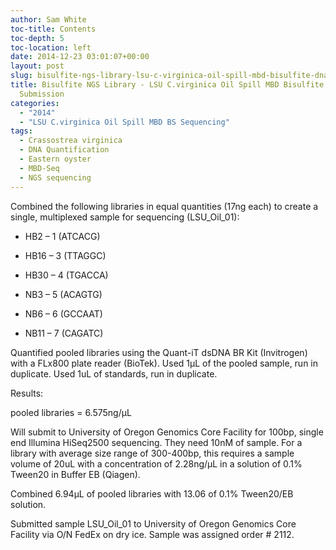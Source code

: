 ```yaml
---
author: Sam White
toc-title: Contents
toc-depth: 5
toc-location: left
date: 2014-12-23 03:01:07+00:00
layout: post
slug: bisulfite-ngs-library-lsu-c-virginica-oil-spill-mbd-bisulfite-dna-sequencing-submission
title: Bisulfite NGS Library - LSU C.virginica Oil Spill MBD Bisulfite DNA Sequencing
  Submission
categories:
  - "2014"
  - "LSU C.virginica Oil Spill MBD BS Sequencing"
tags:
  - Crassostrea virginica
  - DNA Quantification
  - Eastern oyster
  - MBD-Seq
  - NGS sequencing
---
```


Combined the following libraries in equal quantities (17ng each) to create a single, multiplexed sample for sequencing (LSU_Oil_01):




    
  * HB2 – 1 (ATCACG)

    
  * HB16 – 3 (TTAGGC)

    
  * HB30 – 4 (TGACCA)

    
  * NB3 – 5 (ACAGTG)

    
  * NB6 – 6 (GCCAAT)

    
  * NB11 – 7 (CAGATC)



Quantified pooled libraries using the Quant-iT dsDNA BR Kit (Invitrogen) with a FLx800 plate reader (BioTek). Used 1μL of the pooled sample, run in duplicate. Used 1uL of standards, run in duplicate.

Results:

pooled libraries = 6.575ng/μL

Will submit to University of Oregon Genomics Core Facility for 100bp, single end Illumina HiSeq2500 sequencing. They need 10nM of sample. For a library with average size range of 300-400bp, this requires a sample volume of 20uL with a concentration of 2.28ng/μL in a solution of 0.1% Tween20 in Buffer EB (Qiagen).

Combined 6.94μL of pooled libraries with 13.06 of 0.1% Tween20/EB solution.

Submitted sample LSU_Oil_01 to University of Oregon Genomics Core Facility via O/N FedEx on dry ice. Sample was assigned order # 2112.
